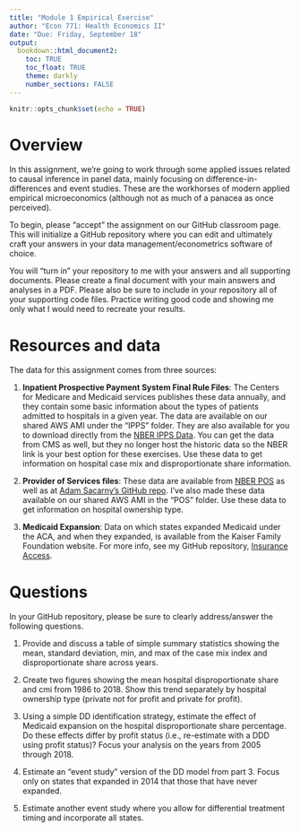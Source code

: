 ```yaml
---
title: "Module 1 Empirical Exercise"
author: "Econ 771: Health Economics II"
date: "Due: Friday, September 18"
output: 
  bookdown::html_document2:
    toc: TRUE
    toc_float: TRUE
    theme: darkly
    number_sections: FALSE
---
```


```r
knitr::opts_chunk$set(echo = TRUE)
```

# Overview
In this assignment, we're going to work through some applied issues related to causal inference in panel data, mainly focusing on difference-in-differences and event studies. These are the workhorses of modern applied empirical microeconomics (although not as much of a panacea as once perceived). 

To begin, please "accept" the assignment on our GitHub classroom page. This will initialize a GitHub repository where you can edit and ultimately craft your answers in your data management/econometrics software of choice.  

You will "turn in" your repository to me with your answers and all supporting documents. Please create a final document with your main answers and analyses in a PDF. Please also be sure to include in your repository all of your supporting code files. Practice writing good code and showing me only what I would need to recreate your results.


# Resources and data
The data for this assignment comes from three sources:

1. **Inpatient Prospective Payment System Final Rule Files**: The Centers for Medicare and Medicaid services publishes these data annually, and they contain some basic information about the types of patients admitted to hospitals in a given year. The data are available on our shared AWS AMI under the "IPPS" folder. They are also available for you to download directly from the [NBER IPPS Data](https://data.nber.org/data/cms-impact-file-hospital-inpatient-prospective-payment-system-ipps.html). You can get the data from CMS as well, but they no longer host the historic data so the NBER link is your best option for these exercises. Use these data to get information on hospital case mix and disproportionate share information.

2. **Provider of Services files**: These data are available from [NBER POS](https://data.nber.org/data/provider-of-services.html) as well as at [Adam Sacarny's GitHub repo](https://github.com/asacarny/provider-of-services). I've also made these data available on our shared AWS AMI in the "POS" folder. Use these data to get information on hospital ownership type.

3. **Medicaid Expansion**: Data on which states expanded Medicaid under the ACA, and when they expanded, is available from the Kaiser Family Foundation website. For more info, see my GitHub repository, [Insurance Access](https://github.com/imccart/Insurance-Access).


# Questions
In your GitHub repository, please be sure to clearly address/answer the following questions.

1. Provide and discuss a table of simple summary statistics showing the mean, standard deviation, min, and max of the case mix index and disproportionate share across years. 

2. Create two figures showing the mean hospital disproportionate share and cmi from 1986 to 2018. Show this trend separately by hospital ownership type (private not for profit and private for profit).

3. Using a simple DD identification strategy, estimate the effect of Medicaid expansion on the hospital disproportionate share percentage. Do these effects differ by profit status (i.e., re-estimate with a DDD using profit status)? Focus your analysis on the years from 2005 through 2018.

4. Estimate an "event study" version of the DD model from part 3. Focus only on states that expanded in 2014 that those that have never expanded.

5. Estimate another event study where you allow for differential treatment timing and incorporate all states.